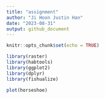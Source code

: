 ```yaml
---
title: "assignment"
author: "Ji Hoon Justin Han"
date: "2023-08-31"
output: github_document
---
```


```r
knitr::opts_chunk$set(echo = TRUE)
```

```r
library(raster)
library(habtools)
library(ggplot2)
library(dplyr)
library(fishualize)
```

```r
plot(horseshoe)
```

